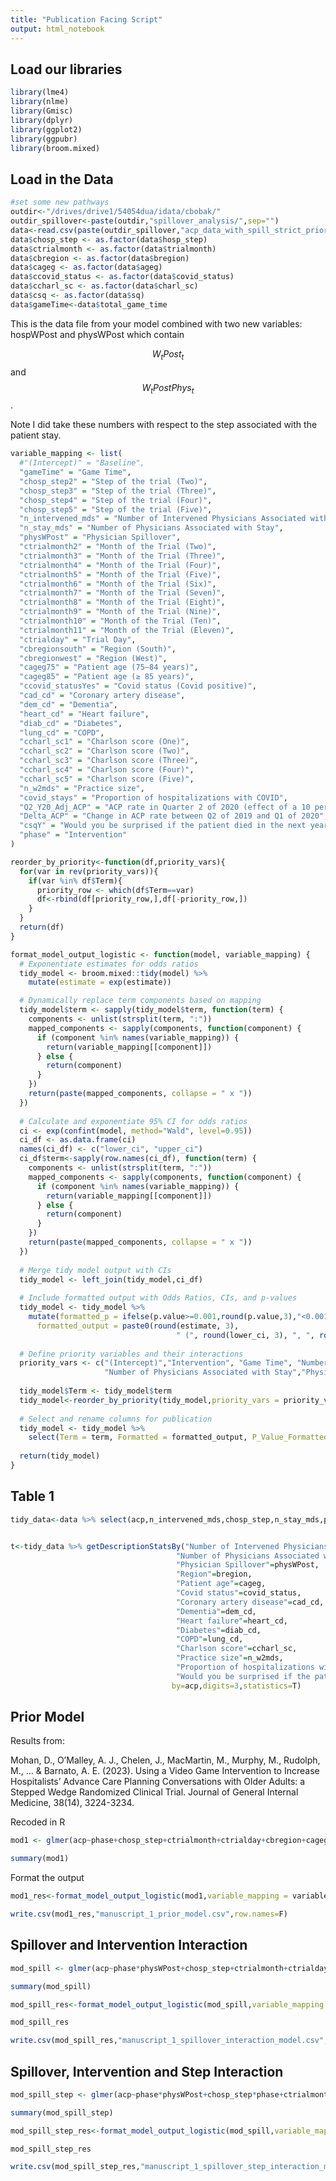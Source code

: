```yaml
---
title: "Publication Facing Script"
output: html_notebook
---
```


## Load our libraries

```r
library(lme4)
library(nlme)
library(Gmisc)
library(dplyr)
library(ggplot2)
library(ggpubr)
library(broom.mixed)
```

## Load in the Data

```r
#set some new pathways
outdir<-"/drives/drive1/54054dua/idata/cbobak/"
outdir_spillover<-paste(outdir,"spillover_analysis/",sep="")
data<-read.csv(paste(outdir_spillover,"acp_data_with_spill_strict_prior_stochastic_gameTime.csv",sep=""))
data$chosp_step <- as.factor(data$hosp_step)
data$ctrialmonth <- as.factor(data$trialmonth)
data$cbregion <- as.factor(data$bregion)
data$cageg <- as.factor(data$ageg)
data$ccovid_status <- as.factor(data$covid_status)
data$ccharl_sc <- as.factor(data$charl_sc)
data$csq <- as.factor(data$sq)
data$gameTime<-data$total_game_time
```

This is the data file from your model combined with two new variables: hospWPost and physWPost which contain

$$ W_tPost_t$$ and $$W_tPostPhys_t$$. 

Note I did take these numbers with respect to the step associated with the patient stay. 

```r
variable_mapping <- list(
  #"(Intercept)" = "Baseline",
  "gameTime" = "Game Time",
  "chosp_step2" = "Step of the trial (Two)",
  "chosp_step3" = "Step of the trial (Three)",
  "chosp_step4" = "Step of the trial (Four)",
  "chosp_step5" = "Step of the trial (Five)",
  "n_intervened_mds" = "Number of Intervened Physicians Associated with Stay",
  "n_stay_mds" = "Number of Physicians Associated with Stay",
  "physWPost" = "Physician Spillover",
  "ctrialmonth2" = "Month of the Trial (Two)",
  "ctrialmonth3" = "Month of the Trial (Three)",
  "ctrialmonth4" = "Month of the Trial (Four)",
  "ctrialmonth5" = "Month of the Trial (Five)",
  "ctrialmonth6" = "Month of the Trial (Six)",
  "ctrialmonth7" = "Month of the Trial (Seven)",
  "ctrialmonth8" = "Month of the Trial (Eight)",
  "ctrialmonth9" = "Month of the Trial (Nine)",
  "ctrialmonth10" = "Month of the Trial (Ten)",
  "ctrialmonth11" = "Month of the Trial (Eleven)",
  "ctrialday" = "Trial Day",
  "cbregionsouth" = "Region (South)",
  "cbregionwest" = "Region (West)",
  "cageg75" = "Patient age (75–84 years)",
  "cageg85" = "Patient age (≥ 85 years)",
  "ccovid_statusYes" = "Covid status (Covid positive)",
  "cad_cd" = "Coronary artery disease",
  "dem_cd" = "Dementia",
  "heart_cd" = "Heart failure",
  "diab_cd" = "Diabetes",
  "lung_cd" = "COPD",
  "ccharl_sc1" = "Charlson score (One)",
  "ccharl_sc2" = "Charlson score (Two)",
  "ccharl_sc3" = "Charlson score (Three)",
  "ccharl_sc4" = "Charlson score (Four)",
  "ccharl_sc5" = "Charlson score (Five)",
  "n_w2mds" = "Practice size",
  "covid_stays" = "Proportion of hospitalizations with COVID",
  "Q2_Y20_Adj_ACP" = "ACP rate in Quarter 2 of 2020 (effect of a 10 percentage-point increase)",
  "Delta_ACP" = "Change in ACP rate between Q2 of 2019 and Q1 of 2020",
  "csqY" = "Would you be surprised if the patient died in the next year (Yes)",
  "phase" = "Intervention"
)

reorder_by_priority<-function(df,priority_vars){
  for(var in rev(priority_vars)){
    if(var %in% df$Term){
      priority_row <- which(df$Term==var)
      df<-rbind(df[priority_row,],df[-priority_row,])
    }
  }
  return(df)
}

format_model_output_logistic <- function(model, variable_mapping) {
  # Exponentiate estimates for odds ratios
  tidy_model <- broom.mixed::tidy(model) %>%
    mutate(estimate = exp(estimate))

  # Dynamically replace term components based on mapping
  tidy_model$term <- sapply(tidy_model$term, function(term) {
    components <- unlist(strsplit(term, ":"))
    mapped_components <- sapply(components, function(component) {
      if (component %in% names(variable_mapping)) {
        return(variable_mapping[[component]])
      } else {
        return(component)
      }
    })
    return(paste(mapped_components, collapse = " x "))
  })
  
  # Calculate and exponentiate 95% CI for odds ratios
  ci <- exp(confint(model, method="Wald", level=0.95))
  ci_df <- as.data.frame(ci)
  names(ci_df) <- c("lower_ci", "upper_ci")
  ci_df$term<-sapply(row.names(ci_df), function(term) {
    components <- unlist(strsplit(term, ":"))
    mapped_components <- sapply(components, function(component) {
      if (component %in% names(variable_mapping)) {
        return(variable_mapping[[component]])
      } else {
        return(component)
      }
    })
    return(paste(mapped_components, collapse = " x "))
  })
  
  # Merge tidy model output with CIs
  tidy_model <- left_join(tidy_model,ci_df)
  
  # Include formatted output with Odds Ratios, CIs, and p-values
  tidy_model <- tidy_model %>%
    mutate(formatted_p = ifelse(p.value>=0.001,round(p.value,3),"<0.001"),
      formatted_output = paste0(round(estimate, 3),
                                     " (", round(lower_ci, 3), ", ", round(upper_ci, 3), ")"))
  
  # Define priority variables and their interactions
  priority_vars <- c("(Intercept)","Intervention", "Game Time", "Number of Intervened Physicians Associated with Stay",
                     "Number of Physicians Associated with Stay","Physician Spillover", "Step of the trial", "Proportion of hospitalizations with COVID")
  
  tidy_model$Term <- tidy_model$term
  tidy_model<-reorder_by_priority(tidy_model,priority_vars = priority_vars)
  
  # Select and rename columns for publication
  tidy_model <- tidy_model %>%
    select(Term = term, Formatted = formatted_output, P_Value_Formatted = formatted_p)
  
  return(tidy_model)
}

```

## Table 1

```r
tidy_data<-data %>% select(acp,n_intervened_mds,chosp_step,n_stay_mds,physWPost,bregion,cageg,covid_status,cad_cd,dem_cd,heart_cd,diab_cd,lung_cd,ccharl_sc,n_w2mds,covid_stays,sq)


t<-tidy_data %>% getDescriptionStatsBy("Number of Intervened Physicians Associated with Stay" = n_intervened_mds ,
                                     "Number of Physicians Associated with Stay"=n_stay_mds,
                                     "Physician Spillover"=physWPost,
                                     "Region"=bregion,
                                     "Patient age"=cageg,
                                     "Covid status"=covid_status,
                                     "Coronary artery disease"=cad_cd,
                                     "Dementia"=dem_cd,
                                     "Heart failure"=heart_cd,
                                     "Diabetes"=diab_cd,
                                     "COPD"=lung_cd,
                                     "Charlson score"=ccharl_sc,
                                     "Practice size"=n_w2mds,
                                     "Proportion of hospitalizations with COVID"=covid_stays,
                                     "Would you be surprised if the patient died in the next year?"=covid_stays,
                                    by=acp,digits=3,statistics=T)

```

## Prior Model

Results from:

Mohan, D., O’Malley, A. J., Chelen, J., MacMartin, M., Murphy, M., Rudolph, M., ... & Barnato, A. E. (2023). Using a Video Game Intervention to Increase Hospitalists’ Advance Care Planning Conversations with Older Adults: a Stepped Wedge Randomized Clinical Trial. Journal of General Internal Medicine, 38(14), 3224-3234.

Recoded in R

```r
mod1 <- glmer(acp~phase+chosp_step+ctrialmonth+ctrialday+cbregion+cageg+ccovid_status+cad_cd+dem_cd+heart_cd+diab_cd+lung_cd+ccharl_sc+n_w2mds+covid_stays+Q2_Y20_Adj_ACP+Delta_ACP+csq+(1|HospitalID),family=binomial(link="logit"),data=data)

summary(mod1)
```

Format the output

```r
mod1_res<-format_model_output_logistic(mod1,variable_mapping = variable_mapping)
```

```r
write.csv(mod1_res,"manuscript_1_prior_model.csv",row.names=F)
```

## Spillover and Intervention Interaction

```r
mod_spill <- glmer(acp~phase*physWPost+chosp_step+ctrialmonth+ctrialday+cbregion+cageg+ccovid_status+cad_cd+dem_cd+heart_cd+diab_cd+lung_cd+ccharl_sc+n_w2mds+covid_stays+Q2_Y20_Adj_ACP+Delta_ACP+csq+(1|HospitalID),family=binomial(link="logit"),data=data)

summary(mod_spill)
```

```r
mod_spill_res<-format_model_output_logistic(mod_spill,variable_mapping = variable_mapping)

mod_spill_res
```

```r
write.csv(mod_spill_res,"manuscript_1_spillover_interaction_model.csv",row.names=F)
```


## Spillover, Intervention and Step Interaction

```r
mod_spill_step <- glmer(acp~phase*physWPost+chosp_step*phase+ctrialmonth+ctrialday+cbregion+cageg+ccovid_status+cad_cd+dem_cd+heart_cd+diab_cd+lung_cd+ccharl_sc+n_w2mds+covid_stays+Q2_Y20_Adj_ACP+Delta_ACP+csq+(1|HospitalID),family=binomial(link="logit"),data=data)

summary(mod_spill_step)
```

```r
mod_spill_step_res<-format_model_output_logistic(mod_spill,variable_mapping = variable_mapping)

mod_spill_step_res
```

```r
write.csv(mod_spill_step_res,"manuscript_1_spillover_step_interaction_model.csv",row.names=F)
```
